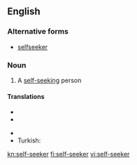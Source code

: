 ==English==

===Alternative forms===
*[[selfseeker]]

===Noun===
{{en-noun|head=[[self]]-[[seeker]]}}

# A [[self-seeking]] person

====Translations====
{{trans-top}}
* {{trreq|Finnish}}
* {{trreq|French}}
{{trans-mid}}
* {{trreq|Russian}}
* Turkish: {{t+|tr|çıkarcı}}
{{trans-bottom}}

[[kn:self-seeker]]
[[fi:self-seeker]]
[[vi:self-seeker]]